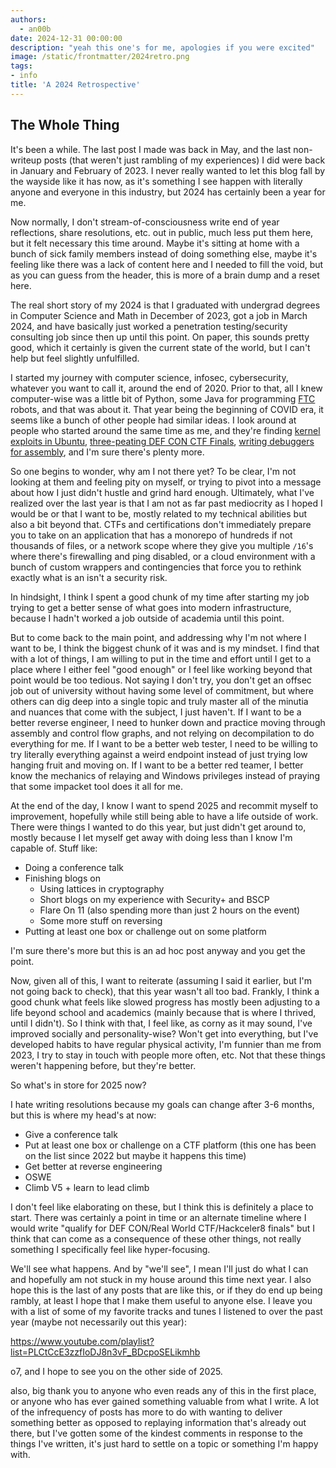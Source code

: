 ```yaml
---
authors:
  - an00b
date: 2024-12-31 00:00:00
description: "yeah this one's for me, apologies if you were excited"
image: /static/frontmatter/2024retro.png
tags: 
- info
title: 'A 2024 Retrospective'
---
```


## The Whole Thing

It's been a while. The last post I made was back in May, and the last non-writeup posts (that weren't just rambling of my experiences) I did were back in January and February of 2023.  I never really wanted to let this blog fall by the wayside like it has now, as it's something I see happen with literally anyone and everyone in this industry, but 2024 has certainly been a year for me.

Now normally, I don't stream-of-consciousness write end of year reflections, share resolutions, etc. out in public, much less put them here, but it felt necessary this time around. Maybe it's sitting at home with a bunch of sick family members instead of doing something else, maybe it's feeling like there was a lack of content here and I needed to fill the void, but as you can guess from the header, this is more of a brain dump and a reset here.

The real short story of my 2024 is that I graduated with undergrad degrees in Computer Science and Math in December of 2023, got a job in March 2024, and have basically just worked a penetration testing/security consulting job since then up until this point. On paper, this sounds pretty good, which it certainly is given the current state of the world, but I can't help but feel slightly unfulfilled.

I started my journey with computer science, infosec, cybersecurity, whatever you want to call it, around the end of 2020. Prior to that, all I knew computer-wise was a little bit of Python, some Java for programming [FTC](https://www.firstinspires.org/robotics/ftc) robots, and that was about it. That year being the beginning of COVID era, it seems like a bunch of other people had similar ideas. I look around at people who started around the same time as me, and they're finding [kernel exploits in Ubuntu](https://github.com/Notselwyn/CVE-2024-1086),  [three-peating DEF CON CTF Finals](https://jamvie.net/posts/2024/12/def-con-32-retrospective-end-of-the-year-recap/), [writing debuggers for assembly](https://x.com/rcx86/status/1874122114028229083), and I'm sure there's plenty more.

So one begins to wonder, why am I not there yet? To be clear, I'm not looking at them and feeling pity on myself, or trying to pivot into a message about how I just didn't hustle and grind hard enough. Ultimately, what I've realized over the last year is that I am not as far past mediocrity as I hoped I would be or that I want to be, mostly related to my technical abilities but also a bit beyond that. CTFs and certifications don't immediately prepare you to take on an application that has a monorepo of hundreds if not thousands of files, or a network scope where they give you multiple `/16`'s where there's firewalling and ping disabled, or a cloud environment with a bunch of custom wrappers and contingencies that force you to rethink exactly what is an isn't a security risk. 

In hindsight, I think I spent a good chunk of my time after starting my job trying to get a better sense of what goes into modern infrastructure, because I hadn't worked a job outside of academia until this point.

But to come back to the main point, and addressing why I'm not where I want to be, I think the biggest chunk of it was and is my mindset. I find that with a lot of things, I am willing to put in the time and effort until I get to a place where I either feel "good enough" or I feel like working beyond that point would be too tedious. Not saying I don't try, you don't get an offsec job out of university without having some level of commitment, but where others can dig deep into a single topic and truly master all of the minutia and nuances that come with the subject, I just haven't. If I want to be a better reverse engineer, I need to hunker down and practice moving through assembly and control flow graphs, and not relying on decompilation to do everything for me. If I want to be a better web tester, I need to be willing to try literally everything against a weird endpoint instead of just trying low hanging fruit and moving on. If I want to be a better red teamer, I better know the mechanics of relaying and Windows privileges instead of praying that some impacket tool does it all for me. 

At the end of the day, I know I want to spend 2025 and recommit myself to improvement, hopefully while still being able to have a life outside of work. There were things I wanted to do this year, but just didn't get around to, mostly because I let myself get away with doing less than I know I'm capable of. Stuff like:

- Doing a conference talk
- Finishing blogs on
	- Using lattices in cryptography
	- Short blogs on my experience with Security+ and BSCP
	- Flare On 11 (also spending more than just 2 hours on the event)
	- Some more stuff on reversing
- Putting at least one box or challenge out on some platform

I'm sure there's more but this is an ad hoc post anyway and you get the point.

Now, given all of this, I want to reiterate (assuming I said it earlier, but I'm not going back to check), that this year wasn't all too bad. Frankly, I think a good chunk what feels like slowed progress has mostly been adjusting to a life beyond school and academics (mainly because that is where I thrived, until I didn't). So I think with that, I feel like, as corny as it may sound, I've improved socially and personality-wise? Won't get into everything, but I've developed habits to have regular physical activity, I'm funnier than me from 2023, I try to stay in touch with people more often, etc. Not that these things weren't happening before, but they're better. 

So what's in store for 2025 now?

I hate writing resolutions because my goals can change after 3-6 months, but this is where my head's at now:

- Give a conference talk
- Put at least one box or challenge on a CTF platform (this one has been on the list since 2022 but maybe it happens this time)
- Get better at reverse engineering
- OSWE
- Climb V5 + learn to lead climb

I don't feel like elaborating on these, but I think this is definitely a place to start. There was certainly a point in time or an alternate timeline where I would write "qualify for DEF CON/Real World CTF/Hackceler8 finals" but I think that can come as a consequence of these other things, not really something I specifically feel like hyper-focusing. 

We'll see what happens. And by "we'll see", I mean I'll just do what I can and hopefully am not stuck in my house around this time next year. I also hope this is the last of any posts that are like this, or if they do end up being rambly, at least I hope that I make them useful to anyone else. I leave you with a list of some of my favorite tracks and tunes I listened to over the past year (maybe not necessarily out this year):

https://www.youtube.com/playlist?list=PLCtCcE3zzfIoDJ8n3vF_BDcpoSELikmhb

o7, and I hope to see you on the other side of 2025.

also, big thank you to anyone who even reads any of this in the first place, or anyone who has ever gained something valuable from what I write. A lot of the infrequency of posts has more to do with wanting to deliver something better as opposed to replaying information that's already out there, but I've gotten some of the kindest comments in response to the things I've written, it's just hard to settle on a topic or something I'm happy with.